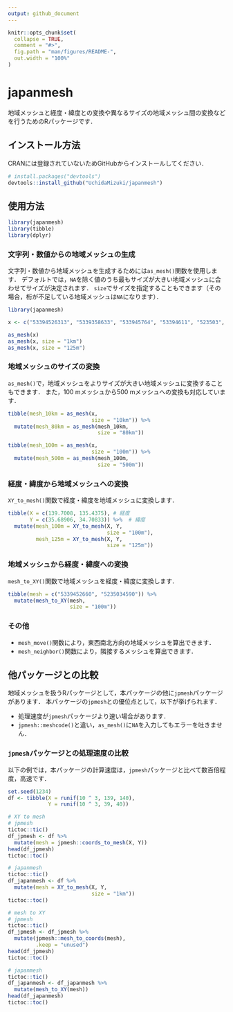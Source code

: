 ```yaml
---
output: github_document
---
```


<!-- README.md is generated from README.Rmd. Please edit that file -->

```r
knitr::opts_chunk$set(
  collapse = TRUE,
  comment = "#>",
  fig.path = "man/figures/README-",
  out.width = "100%"
)
```

# japanmesh

<!-- badges: start -->
<!-- badges: end -->

地域メッシュと経度・緯度との変換や異なるサイズの地域メッシュ間の変換などを行うためのRパッケージです．

## インストール方法

<!-- You can install the released version of japanmesh from [CRAN](https://CRAN.R-project.org) with: -->

<!-- ``` r -->
<!-- install.packages("japanmesh") -->
<!-- ``` -->

<!-- And the development version from [GitHub](https://github.com/) with: -->

CRANには登録されていないためGitHubからインストールしてください．

``` r
# install.packages("devtools")
devtools::install_github("UchidaMizuki/japanmesh")
```
## 使用方法

```r
library(japanmesh)
library(tibble)
library(dplyr)
```

### 文字列・数値からの地域メッシュの生成

文字列・数値から地域メッシュを生成するためには`as_mesh()`関数を使用します．
デフォルトでは，`NA`を除く値のうち最もサイズが大きい地域メッシュに合わせてサイズが決定されます．
`size`でサイズを指定することもできます（その場合，桁が不足している地域メッシュは`NA`になります）．

```r
library(japanmesh)

x <- c("53394526313", "5339358633", "533945764", "53394611", "523503", "5339", NA)

as_mesh(x)
as_mesh(x, size = "1km")
as_mesh(x, size = "125m")
```

### 地域メッシュのサイズの変換

`as_mesh()`で，地域メッシュをよりサイズが大きい地域メッシュに変換することもできます．
また，100 mメッシュから500 mメッシュへの変換も対応しています．

```r
tibble(mesh_10km = as_mesh(x, 
                           size = "10km")) %>% 
  mutate(mesh_80km = as_mesh(mesh_10km,
                             size = "80km"))

tibble(mesh_100m = as_mesh(x,
                           size = "100m")) %>% 
  mutate(mesh_500m = as_mesh(mesh_100m,
                             size = "500m"))
```

### 経度・緯度から地域メッシュへの変換

`XY_to_mesh()`関数で経度・緯度を地域メッシュに変換します．

```r
tibble(X = c(139.7008, 135.4375), # 経度
       Y = c(35.68906, 34.70833)) %>%  # 緯度
  mutate(mesh_100m = XY_to_mesh(X, Y,
                                size = "100m"),
         mesh_125m = XY_to_mesh(X, Y,
                                size = "125m"))
```

### 地域メッシュから経度・緯度への変換

`mesh_to_XY()`関数で地域メッシュを経度・緯度に変換します．


```r
tibble(mesh = c("5339452660", "5235034590")) %>% 
  mutate(mesh_to_XY(mesh,
                    size = "100m"))
```


### その他
- `mesh_move()`関数により，東西南北方向の地域メッシュを算出できます．
- `mesh_neighbor()`関数により，隣接するメッシュを算出できます．

## 他パッケージとの比較

地域メッシュを扱うRパッケージとして，本パッケージの他に`jpmesh`パッケージがあります．
本パッケージの`jpmesh`との優位点として，以下が挙げられます．

- 処理速度が`jpmesh`パッケージより速い場合があります．
- `jpmesh::meshcode()`と違い，`as_mesh()`に`NA`を入力してもエラーを吐きません．

### `jpmesh`パッケージとの処理速度の比較

以下の例では，本パッケージの計算速度は，`jpmesh`パッケージと比べて数百倍程度，高速です．

```r
set.seed(1234)
df <- tibble(X = runif(10 ^ 3, 139, 140),
             Y = runif(10 ^ 3, 39, 40))

# XY to mesh
# jpmesh
tictoc::tic()
df_jpmesh <- df %>% 
  mutate(mesh = jpmesh::coords_to_mesh(X, Y))
head(df_jpmesh)
tictoc::toc()

# japanmesh
tictoc::tic()
df_japanmesh <- df %>% 
  mutate(mesh = XY_to_mesh(X, Y,
                           size = "1km"))
tictoc::toc()

# mesh to XY
# jpmesh
tictoc::tic()
df_jpmesh <- df_jpmesh %>% 
  mutate(jpmesh::mesh_to_coords(mesh),
         .keep = "unused")
head(df_jpmesh)
tictoc::toc()

# japanmesh
tictoc::tic()
df_japanmesh <- df_japanmesh %>% 
  mutate(mesh_to_XY(mesh))
head(df_japanmesh)
tictoc::toc()
```
